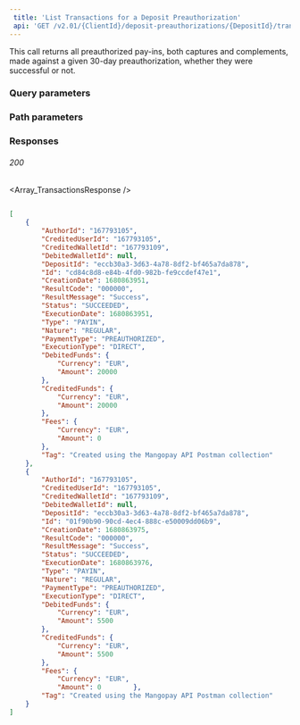 ```yaml
---  
 title: 'List Transactions for a Deposit Preauthorization'  
 api: 'GET /v2.01/{ClientId}/deposit-preauthorizations/{DepositId}/transactions '  
---  
```


  

This call returns all preauthorized pay-ins, both captures and complements, made against a given 30-day preauthorization, whether they were successful or not.  

### Query parameters  

<Status />  

<ResultCode />  

<BeforeDate />  

<AfterDate />  

### Path parameters  

<DepositId />  

### Responses  

###### 200   

<Array_TransactionsResponse />  

 <ResponseExample>  

```json 200  

[
    {
        "AuthorId": "167793105",
        "CreditedUserId": "167793105",
        "CreditedWalletId": "167793109",
        "DebitedWalletId": null,
        "DepositId": "eccb30a3-3d63-4a78-8df2-bf465a7da878",
        "Id": "cd84c8d8-e84b-4fd0-982b-fe9ccdef47e1",
        "CreationDate": 1680863951,
        "ResultCode": "000000",
        "ResultMessage": "Success",
        "Status": "SUCCEEDED",
        "ExecutionDate": 1680863951,
        "Type": "PAYIN",
        "Nature": "REGULAR",
        "PaymentType": "PREAUTHORIZED",
        "ExecutionType": "DIRECT",
        "DebitedFunds": {
            "Currency": "EUR",
            "Amount": 20000
        },
        "CreditedFunds": {
            "Currency": "EUR",
            "Amount": 20000
        },
        "Fees": {
            "Currency": "EUR",
            "Amount": 0
        },
        "Tag": "Created using the Mangopay API Postman collection"
    },
    {
        "AuthorId": "167793105",
        "CreditedUserId": "167793105",
        "CreditedWalletId": "167793109",
        "DebitedWalletId": null,
        "DepositId": "eccb30a3-3d63-4a78-8df2-bf465a7da878",
        "Id": "01f90b90-90cd-4ec4-888c-e50009dd06b9",
        "CreationDate": 1680863975,
        "ResultCode": "000000",
        "ResultMessage": "Success",
        "Status": "SUCCEEDED",
        "ExecutionDate": 1680863976,
        "Type": "PAYIN",
        "Nature": "REGULAR",
        "PaymentType": "PREAUTHORIZED",
        "ExecutionType": "DIRECT",
        "DebitedFunds": {
            "Currency": "EUR",
            "Amount": 5500
        },
        "CreditedFunds": {
            "Currency": "EUR",
            "Amount": 5500
        },
        "Fees": {
            "Currency": "EUR",
            "Amount": 0        },
        "Tag": "Created using the Mangopay API Postman collection"
    }
]  

 ```  

 </ResponseExample>